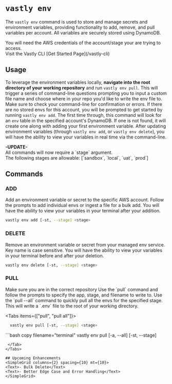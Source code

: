 # `vastly env`

The `vastly env` command is used to store and manage secrets and environment variables, providing functionality to add, remove, and pull variables per account. All variables are securely stored using DynamoDB.

<Callout type="info">
You will need the AWS credentials of the account/stage your are trying to access. <br/>Visit the Vastly CLI [Get Started Page](/vastly-cli)
</Callout>

## Usage
To leverage the environment variables locally, <b>navigate into the root directory of your working repository</b> and run `vastly env pull`. This will trigger a series of command-line questions prompting you to input a custom file name and choose where in your repo you'd like to write the env file to. Make sure to check your command-line for confirmation or errors. If there are no stored envs for this account, you will be prompted to get started by running `vastly env add`. The first time through, this command will look for an `env` table in the specified account's DynamoDB. If one is not found, it will create one along with adding your first environment variable. After updating environment variables (through `vastly env add`, or `vastly env delete`), you will have the ability to view your variables in real time via the command-line.

<Callout type="warning" emoji="⚠️">
   <b>-UPDATE-</b><br/>
   All commands will now require a `stage` argument. <br/>The following stages are allowable: [`sandbox`, `local`, `uat`, `prod`]
</Callout>

## Commands
### ADD
Add an environment variable or secret to the specific AWS account. Follow the prompts to add individual envs or ingest a file for a bulk add. You will have the ability to view your variables in your terminal after your addition.
  ```bash copy filename="terminal"
  vastly env add [-st, --stage] <stage>
  ```

### DELETE
Remove an environment variable or secret from your managed env service. Key name is case sensitive. You will have the ability to view your variables in your terminal before and after your deletion.
  ```bash copy filename="terminal"
  vastly env delete [-st, --stage] <stage>
  ```

### PULL
<Callout>
Make sure you are in the correct repository
</Callout>
Use the `pull` command and follow the prompts to specify the app, stage, and filename to write to. Use the `pull --all` command to quickly pull all the envs for the specified stage. This will write a `.env` file to the root of your working directory.

<Tabs items={["pull", "pull all"]}>
  <Tab>
  ```bash copy filename="terminal"
    vastly env pull [-st, --stage] <stage>
  ```
  </Tab>
  <Tab>
  ```bash copy filename="terminal"
  vastly env pull [-a, --all] [-st, --stage] <stage>

  ```
   </Tab>
</Tabs>

## Upcoming Enhancements
<SimpleGrid columns={2} spacing={10} mt={10}>
  <Text>- Bulk Delete</Text>
  <Text>- Better Edge Case and Error Handling</Text>
</SimpleGrid>
